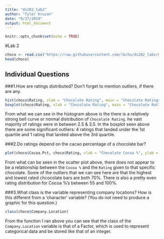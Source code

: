 ```yaml
---
title: "ds202_lab2"
author: "Tyler Kruzan"
date: "9/17/2019"
output: html_document
---
```


```r
knitr::opts_chunk$set(echo = TRUE)
```

#Lab 2

```r
choco <- read.csv("https://raw.githubusercontent.com/lbchu/ds202_labs/master/choco.csv")
head(choco)
```

## Individual Questions

###1.How are ratings distributed? Don’t forget to mention outliers, if there are any.
```r
hist(choco$Rating, xlab = "Chocolate Rating", main = "Chocolate Ratings Histogram")
boxplot(choco$Rating, xlab = "Chocolate Rating", main = "Chocolate Ratings Boxplot")
```
  
  From what we can see in the histogram above is the there is a relatively strong bell curve or normal distribution of `Chocolate Rating`. he vast majority of ratings were in between 2.5 & 3.5. 
  In the boxplot seen above there are some significant outliers: 4 ratings that landed under the 1st quartile and 1 rating that landed above the 3rd quartile. 


###2.Do ratings depend on the cacao percentage of a chocolate bar?
```r
plot(choco$Cocoa.Pct, choco$Rating, xlab = "Chocolate Cocoa %", ylab = "Chocolate Rating")
```
  
  From what can be seen in the scatter plot above, there does not appear to be a relationship between the `Cocoa %` and the `Rating` given to that specific chocolate. Some of the outliers that we can see here are that the highest and lowest rated chcocolate bars are both 70%. There is also a pretty even rating distribution for Cocoa %'s between 55 and 100%.
  
###3.What class is the variable representing company locations? How is this different from a ‘character’ variable? (You do not need to produce a graphic for this question.)
```r
class(choco$Company.Location)
```
  From the function I ran above you can see that the class of the `Company.Location` variable is that of a Factor, which is used to represent categorical data and be stored like that of an integer. 

